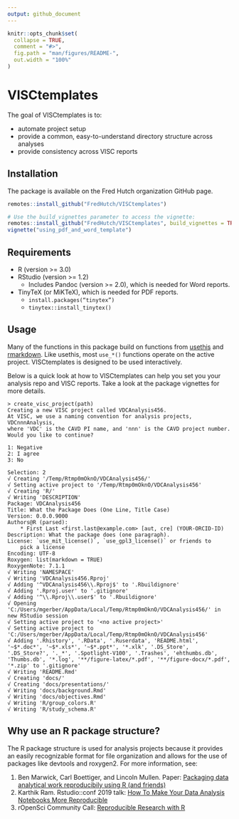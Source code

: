 ```yaml
---
output: github_document
---
```


<!-- README.md is generated from README.Rmd. Please edit that file -->

```r
knitr::opts_chunk$set(
  collapse = TRUE,
  comment = "#>",
  fig.path = "man/figures/README-",
  out.width = "100%"
)
```

# VISCtemplates

The goal of VISCtemplates is to: 

* automate project setup
* provide a common, easy-to-understand directory structure across analyses 
* provide consistency across VISC reports

## Installation

The package is available on the Fred Hutch organization GitHub page.

```r
remotes::install_github("FredHutch/VISCtemplates")

# Use the build_vignettes parameter to access the vignette:
remotes::install_github("FredHutch/VISCtemplates", build_vignettes = TRUE)
vignette("using_pdf_and_word_template")
```

## Requirements

* R (version >= 3.0)
* RStudio (version >= 1.2)
    + Includes Pandoc (version >= 2.0), which is needed for Word reports.
* TinyTeX (or MiKTeX), which is needed for PDF reports.
    + `install.packages(“tinytex”)`
    + `tinytex::install_tinytex()`

## Usage

Many of the functions in this package build on functions from [usethis](https://github.com/r-lib/usethis) and 
[rmarkdown](https://github.com/rstudio/rmarkdown).
Like usethis, most `use_*()` functions operate on the active project. 
VISCtemplates is designed to be used interactively. 

Below is a quick look at how to VISCtemplates can help you set you your analysis
repo and VISC reports. Take a look at the package vignettes for more details.

```
> create_visc_project(path)
Creating a new VISC project called VDCAnalysis456.
At VISC, we use a naming convention for analysis projects, VDCnnnAnalysis,
where 'VDC' is the CAVD PI name, and 'nnn' is the CAVD project number.
Would you like to continue?

1: Negative
2: I agree
3: No

Selection: 2
√ Creating '/Temp/Rtmp0mOknO/VDCAnalysis456/'
√ Setting active project to '/Temp/Rtmp0mOknO/VDCAnalysis456'
√ Creating 'R/'
√ Writing 'DESCRIPTION'
Package: VDCAnalysis456
Title: What the Package Does (One Line, Title Case)
Version: 0.0.0.9000
Authors@R (parsed):
    * First Last <first.last@example.com> [aut, cre] (YOUR-ORCID-ID)
Description: What the package does (one paragraph).
License: `use_mit_license()`, `use_gpl3_license()` or friends to
    pick a license
Encoding: UTF-8
Roxygen: list(markdown = TRUE)
RoxygenNote: 7.1.1
√ Writing 'NAMESPACE'
√ Writing 'VDCAnalysis456.Rproj'
√ Adding '^VDCAnalysis456\\.Rproj$' to '.Rbuildignore'
√ Adding '.Rproj.user' to '.gitignore'
√ Adding '^\\.Rproj\\.user$' to '.Rbuildignore'
√ Opening 'C:/Users/mgerber/AppData/Local/Temp/Rtmp0mOknO/VDCAnalysis456/' in new RStudio session
√ Setting active project to '<no active project>'
√ Setting active project to 'C:/Users/mgerber/AppData/Local/Temp/Rtmp0mOknO/VDCAnalysis456'
√ Adding '.Rhistory', '.RData', '.Ruserdata', 'README.html', '~$*.doc*', '~$*.xls*', '~$*.ppt*', '*.xlk', '.DS_Store', '.DS_Store?', '._*', '.Spotlight-V100', '.Trashes', 'ehthumbs.db', 'Thumbs.db', '*.log', '**/figure-latex/*.pdf', '**/figure-docx/*.pdf', '*.zip' to '.gitignore'
√ Writing 'README.Rmd'
√ Creating 'docs/'
√ Creating 'docs/presentations/'
√ Writing 'docs/background.Rmd'
√ Writing 'docs/objectives.Rmd'
√ Writing 'R/group_colors.R'
√ Writing 'R/study_schema.R'
```


## Why use an R package structure?

The R package structure is used for analysis projects because it provides an easily recognizable format for file organization and allows for the use of packages like devtools and roxygen2. For more information, see:

1. Ben Marwick, Carl Boettiger, and Lincoln Mullen. Paper: [Packaging data analytical work reproducibily using R (and friends)](https://peerj.com/preprints/3192/)
2. Karthik Ram. Rstudio::conf 2019 talk: [How To Make Your Data Analysis Notebooks More Reproducible](https://github.com/karthik/rstudio2019)
3. rOpenSci Community Call: [Reproducible Research with R](https://ropensci.org/commcalls/2019-07-30/)
